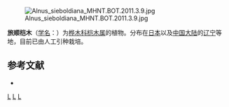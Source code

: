 {{Speciesbox 
| taxon = Alnus sieboldiana
| image =Alnus sieboldiana DSCN2739.JPG
| authority = Matsum.
}}
[[File:Alnus_sieboldiana_MHNT.BOT.2011.3.9.jpg|thumb]]

'''旅顺桤木'''（[[学名|学名]]：{{lang|la|''Alnus sieboldiana''}}）为[[桦木科|桦木科]][[桤木属|桤木属]]的植物。分布在[[日本|日本]]以及[[中国大陆|中国大陆]]的[[辽宁|辽宁]]等地，目前已由人工引种栽培。

== 参考文献 ==
<div class="references-small">
* {{cite web| url =http://www.bioinfo.cn/db05/KmzwSpecies.php?action=view&id=2258| title =旅顺桤木| work =《中国高等植物数据库全库》| publisher =中国科学院微生物研究所| author =昆明植物研究所| accessdate =2009-02-23| deadurl =yes| archiveurl =https://web.archive.org/web/20160305094706/http://www.bioinfo.cn/db05/KmzwSpecies.php?action=view&id=2258| archivedate =2016-03-05}}
</div>
{{Taxonbar|from=Q4734065}}

{{DEFAULTSORT:Alnus sieboldiana}}
[[Category:桤木属|L]]
[[Category:辽宁植物|L]]
[[Category:日本植物|L]]